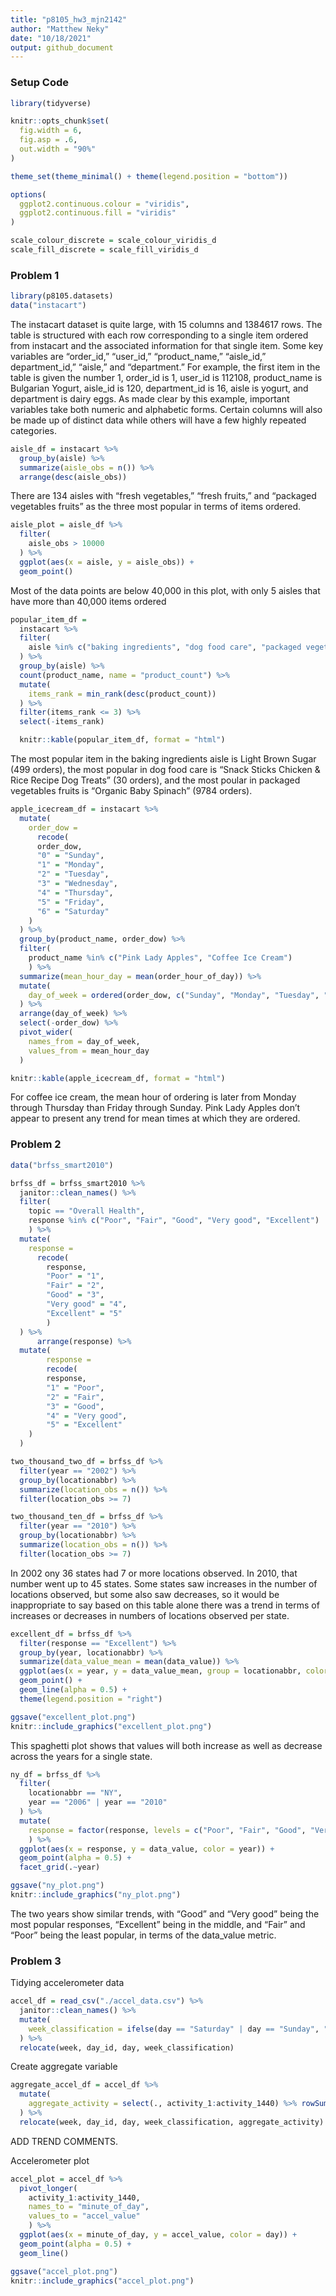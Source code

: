 ```yaml
---
title: "p8105_hw3_mjn2142"
author: "Matthew Neky"
date: "10/18/2021"
output: github_document
---
```


### Setup Code

```r
library(tidyverse)

knitr::opts_chunk$set(
  fig.width = 6,
  fig.asp = .6,
  out.width = "90%"
)

theme_set(theme_minimal() + theme(legend.position = "bottom"))

options(
  ggplot2.continuous.colour = "viridis",
  ggplot2.continuous.fill = "viridis"
)

scale_colour_discrete = scale_colour_viridis_d
scale_fill_discrete = scale_fill_viridis_d
```

### Problem 1

```r
library(p8105.datasets)
data("instacart")
```

The instacart dataset is quite large, with 15 columns and 1384617 rows. The table is structured with each row corresponding to a single item ordered from instacart and the associated information for that single item. Some key variables are "order_id," "user_id," "product_name," "aisle_id," department_id," "aisle," and "department." For example, the first item in the table is given the number 1, order_id is 1, user_id is 112108, product_name is Bulgarian Yogurt, aisle_id is 120, department_id is 16, aisle is yogurt, and department is dairy eggs. As made clear by this example, important variables take both numeric and alphabetic forms. Certain columns will also be made up of distinct data while others will have a few highly repeated categories. 

```r
aisle_df = instacart %>% 
  group_by(aisle) %>% 
  summarize(aisle_obs = n()) %>% 
  arrange(desc(aisle_obs))
```

There are 134 aisles with "fresh vegetables," "fresh fruits," and "packaged vegetables fruits" as the three most popular in terms of items ordered.

```r
aisle_plot = aisle_df %>% 
  filter(
    aisle_obs > 10000
  ) %>% 
  ggplot(aes(x = aisle, y = aisle_obs)) +
  geom_point()
```

Most of the data points are below 40,000 in this plot, with only 5 aisles that have more than 40,000 items ordered

```r
popular_item_df = 
  instacart %>% 
  filter(
    aisle %in% c("baking ingredients", "dog food care", "packaged vegetables fruits")
  ) %>% 
  group_by(aisle) %>% 
  count(product_name, name = "product_count") %>% 
  mutate(
    items_rank = min_rank(desc(product_count))
  ) %>% 
  filter(items_rank <= 3) %>% 
  select(-items_rank)

  knitr::kable(popular_item_df, format = "html")
```

The most popular item in the baking ingredients aisle is Light Brown Sugar (499 orders), the most popular in dog food care is "Snack Sticks Chicken & Rice Recipe Dog Treats" (30 orders), and the most poular in packaged vegetables fruits is "Organic Baby Spinach" (9784 orders).

```r
apple_icecream_df = instacart %>% 
  mutate(
    order_dow =
      recode(
      order_dow,
      "0" = "Sunday",
      "1" = "Monday",
      "2" = "Tuesday",
      "3" = "Wednesday",
      "4" = "Thursday",
      "5" = "Friday",
      "6" = "Saturday"
    )
  ) %>% 
  group_by(product_name, order_dow) %>% 
  filter(
    product_name %in% c("Pink Lady Apples", "Coffee Ice Cream")
    ) %>% 
  summarize(mean_hour_day = mean(order_hour_of_day)) %>%
  mutate(
    day_of_week = ordered(order_dow, c("Sunday", "Monday", "Tuesday", "Wednesday", "Thursday", "Friday", "Saturday"))
  ) %>% 
  arrange(day_of_week) %>% 
  select(-order_dow) %>% 
  pivot_wider(
    names_from = day_of_week,
    values_from = mean_hour_day
  )

knitr::kable(apple_icecream_df, format = "html")
```

For coffee ice cream, the mean hour of ordering is later from Monday through Thursday than Friday through Sunday. Pink Lady Apples don't appear to present any trend for mean times at which they are ordered.

### Problem 2

```r
data("brfss_smart2010")

brfss_df = brfss_smart2010 %>% 
  janitor::clean_names() %>% 
  filter(
    topic == "Overall Health",
    response %in% c("Poor", "Fair", "Good", "Very good", "Excellent")
    ) %>% 
  mutate(
    response =
      recode(
        response,
        "Poor" = "1",
        "Fair" = "2",
        "Good" = "3",
        "Very good" = "4",
        "Excellent" = "5"
        )
  ) %>% 
      arrange(response) %>%  
  mutate(
        response = 
        recode(
        response,
        "1" = "Poor",
        "2" = "Fair",
        "3" = "Good",
        "4" = "Very good",
        "5" = "Excellent"
    )
  )
```

```r
two_thousand_two_df = brfss_df %>% 
  filter(year == "2002") %>% 
  group_by(locationabbr) %>% 
  summarize(location_obs = n()) %>% 
  filter(location_obs >= 7)

two_thousand_ten_df = brfss_df %>% 
  filter(year == "2010") %>% 
  group_by(locationabbr) %>% 
  summarize(location_obs = n()) %>% 
  filter(location_obs >= 7)
```

In 2002 ony 36 states had 7 or more locations observed. In 2010, that number went up to 45 states. Some states saw increases in the number of locations observed, but some also saw decreases, so it would be inappropriate to say based on this table alone there was a trend in terms of increases or decreases in numbers of locations observed per state.

```r
excellent_df = brfss_df %>% 
  filter(response == "Excellent") %>% 
  group_by(year, locationabbr) %>% 
  summarize(data_value_mean = mean(data_value)) %>% 
  ggplot(aes(x = year, y = data_value_mean, group = locationabbr, color = locationabbr)) +
  geom_point() +
  geom_line(alpha = 0.5) +
  theme(legend.position = "right")

ggsave("excellent_plot.png")
knitr::include_graphics("excellent_plot.png")
```

This spaghetti plot shows that values will both increase as well as decrease across the years for a single state.

```r
ny_df = brfss_df %>% 
  filter(
    locationabbr == "NY",
    year == "2006" | year == "2010"
  ) %>% 
  mutate(
    response = factor(response, levels = c("Poor", "Fair", "Good", "Very good", "Excellent"))
    ) %>% 
  ggplot(aes(x = response, y = data_value, color = year)) +
  geom_point(alpha = 0.5) +
  facet_grid(.~year)

ggsave("ny_plot.png")
knitr::include_graphics("ny_plot.png")
```

The two years show similar trends, with "Good" and "Very good" being the most popular responses, "Excellent" being in the middle, and "Fair" and "Poor" being the least popular, in terms of the data_value metric.

### Problem 3

Tidying accelerometer data

```r
accel_df = read_csv("./accel_data.csv") %>% 
  janitor::clean_names() %>% 
  mutate(
    week_classification = ifelse(day == "Saturday" | day == "Sunday", "Weekend", "Weekday")
  ) %>% 
  relocate(week, day_id, day, week_classification)
```

Create aggregate variable

```r
aggregate_accel_df = accel_df %>% 
  mutate(
    aggregate_activity = select(., activity_1:activity_1440) %>% rowSums(na.rm = TRUE)
  ) %>% 
  relocate(week, day_id, day, week_classification, aggregate_activity)
```

ADD TREND COMMENTS.

Accelerometer plot

```r
accel_plot = accel_df %>% 
  pivot_longer(
    activity_1:activity_1440,
    names_to = "minute_of_day",
    values_to = "accel_value"
    ) %>% 
  ggplot(aes(x = minute_of_day, y = accel_value, color = day)) +
  geom_point(alpha = 0.5) +
  geom_line()

ggsave("accel_plot.png")
knitr::include_graphics("accel_plot.png")
```


